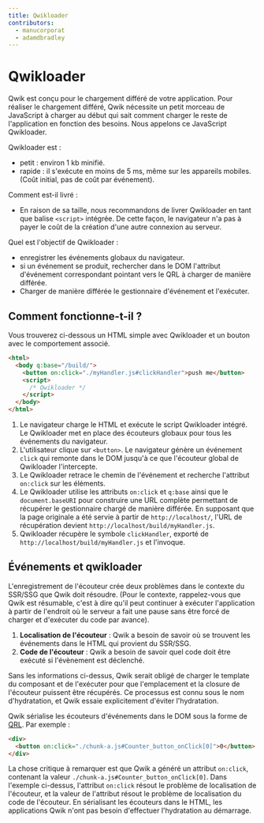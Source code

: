 ```yaml
---
title: Qwikloader
contributors:
  - manucorporat
  - adamdbradley
---
```


# Qwikloader

Qwik est conçu pour le chargement différé de votre application. Pour réaliser le chargement différé, Qwik nécessite un petit morceau de JavaScript à charger au début qui sait comment charger le reste de l'application en fonction des besoins. Nous appelons ce JavaScript Qwikloader.

Qwikloader est :

- petit : environ 1 kb minifié.
- rapide : il s'exécute en moins de 5 ms, même sur les appareils mobiles. (Coût initial, pas de coût par événement).

Comment est-il livré :

- En raison de sa taille, nous recommandons de livrer Qwikloader en tant que balise `<script>` intégrée. De cette façon, le navigateur n'a pas à payer le coût de la création d'une autre connexion au serveur.

Quel est l'objectif de Qwikloader :

- enregistrer les événements globaux du navigateur.
- si un événement se produit, rechercher dans le DOM l'attribut d'événement correspondant pointant vers le QRL à charger de manière différée.
- Charger de manière différée le gestionnaire d'événement et l'exécuter.

## Comment fonctionne-t-il ?

Vous trouverez ci-dessous un HTML simple avec Qwikloader et un bouton avec le comportement associé.

```html
<html>
  <body q:base="/build/">
    <button on:click="./myHandler.js#clickHandler">push me</button>
    <script>
      /* Qwikloader */
    </script>
  </body>
</html>
```

1. Le navigateur charge le HTML et exécute le script Qwikloader intégré. Le Qwikloader met en place des écouteurs globaux pour tous les événements du navigateur.
2. L'utilisateur clique sur `<button>`. Le navigateur génère un événement `click` qui remonte dans le DOM jusqu'à ce que l'écouteur global de Qwikloader l'intercepte.
3. Le Qwikloader retrace le chemin de l'événement et recherche l'attribut `on:click` sur les éléments.
4. Le Qwikloader utilise les attributs `on:click` et `q:base` ainsi que le `document.baseURI` pour construire une URL complète permettant de récupérer le gestionnaire chargé de manière différée. En supposant que la page originale a été servie à partir de `http://localhost/`, l'URL de récupération devient `http://localhost/build/myHandler.js`.
5. Qwikloader récupère le symbole `clickHandler`, exporté de `http://localhost/build/myHandler.js` et l'invoque.


## Événements et qwikloader

L'enregistrement de l'écouteur crée deux problèmes dans le contexte du SSR/SSG que Qwik doit résoudre. (Pour le contexte, rappelez-vous que Qwik est résumable, c'est à dire qu'il peut continuer à exécuter l'application à partir de l'endroit où le serveur a fait une pause sans être forcé de charger et d'exécuter du code par avance).

1. **Localisation de l'écouteur** : Qwik a besoin de savoir où se trouvent les événements dans le HTML qui provient du SSR/SSG.
2. **Code de l'écouteur** : Qwik a besoin de savoir quel code doit être exécuté si l'évènement est déclenché.

Sans les informations ci-dessus, Qwik serait obligé de charger le template du composant et de l'exécuter pour que l'emplacement et la closure de l'écouteur puissent être récupérés. Ce processus est connu sous le nom d'hydratation, et Qwik essaie explicitement d'éviter l'hydratation.

Qwik sérialise les écouteurs d'événements dans le DOM sous la forme de [QRL](../qrl/index.mdx). Par exemple :

```html
<div>
  <button on:click="./chunk-a.js#Counter_button_onClick[0]">0</button>
</div>
```

La chose critique à remarquer est que Qwik a généré un attribut `on:click`, contenant la valeur `./chunk-a.js#Counter_button_onClick[0]`. Dans l'exemple ci-dessus, l'attribut `on:click` résout le problème de localisation de l'écouteur, et la valeur de l'attribut résout le problème de localisation du code de l'écouteur. En sérialisant les écouteurs dans le HTML, les applications Qwik n'ont pas besoin d'effectuer l'hydratation au démarrage.

